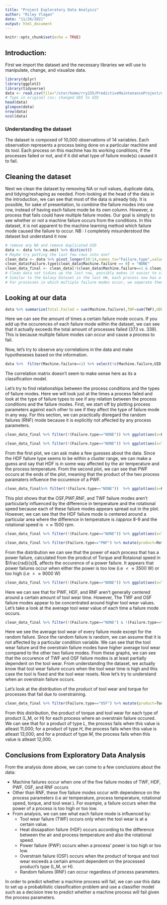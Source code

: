```yaml
---
title: "Project Exploratory Data Analysis"
author: "Riley Ylagan"
date: "11/26/2021"
output: html_document
---
```


```r
knitr::opts_chunk$set(echo = TRUE)
```

## Introduction:
First we import the dataset and the necessary libraries we will use to manipulate, change, and visualize data.

```r
library(dplyr)
library(ggplot2)
library(tidyverse)
data <- read.csv(file="/stor/home/rry235/PredictiveMaintenanceProject/data/ai4i2020.csv") %>% rename(UID=UDI)
# Typo in original csv; changed UDI to UID
head(data)
glimpse(data)
nrow(data)
ncol(data)
```
### Understanding the dataset
The dataset is composed of 10,000 observations of 14 variables. Each observation represents a process being done on a particular machine and its tool. Each process on this machine has its working conditions, if the processes failed or not, and if it did what type of failure mode(s) caused it to fail.


## Cleaning the dataset
Next we clean the dataset by removing NA or null values, duplicate data, and tidying/reshaping as needed. From looking at the head of the data in the introduction, we can see that most of the data is already tidy. It is possible, for sake of presentation, to combine the failure modes into one row, instead of having each failure mode be its own column. However, a process that fails could have multiple failure modes. Our goal is simply to see whether or not a machine failure occurs from the conditions. In this dataset, it is not apparent to the machine learning method which failure mode caused the failure to occur.
NB : I completely misunderstood the dataset but understand it now.
```r
# remove any NA and remove duplicated UID
data <- data %>% na.omit %>% distinct()
# Maybe try putting the last few rows into one?
clean_data <- data %>% pivot_longer(10:14,names_to="Failure.type",values_to="value") 
clean_data$Failure.type[clean_data$Machine.failure == 0] = "NONE"
clean_data_final <- clean_data[!(clean_data$Machine.failure==1 & clean_data$value == 0 ),] %>% select(!value) %>% distinct
# Clean data set tidies up the last row, possibly makes it easier to visualize to view patterns/stuff
# Similar to the Galaxy Dataset in the last HW, each process now has a categorical variable for what type of failure if one occured
# For processes in which multiple failure modes occur, we seperate them into separate rows with the same process parameters but different failure modes so the machine learning method can see the process parameters for each failure separately.
```

## Looking at our data
```r
data %>% summarize(Total.Failed = sum(Machine.failure),TWF=sum(TWF),HDF = sum(HDF),PWF=sum(PWF),OSF=sum(OSF),RNF=sum(RNF)) %>% pivot_longer(1:6,names_to="Failure_mode",values_to="Frequency") %>% ggplot(aes(x=reorder(Failure_mode,-Frequency),y=Frequency,fill=Failure_mode)) +geom_bar(stat = "identity") + geom_text(aes(label=Frequency), position=position_dodge(width=0.9), vjust=-0.25) + theme_minimal() + xlab("Types of Failure Modes")
```

Here we can see the amount of times a certain failure mode occurs. If you add up the occurences of each failure mode within the dataset, we can see that it actually exceeds the total amount of processes failed (373 vs. 339). This is because multiple failure modes can occur and cause a process to fail.

Now, let's try to observe any correlations in the data and make hypotheseses based on the information.
```r
data %>%  filter(Machine.failure==1) %>% select(!c(Machine.failure,UID,TWF,RNF,PWF,HDF,OSF)) %>%select_if(is.numeric) %>% cor %>% as.data.frame %>% rownames_to_column %>% pivot_longer(-1)%>% ggplot(aes(rowname,name,fill=value)) + geom_tile() + geom_text(aes(label=round(value,2))) + xlab("") + ylab("") + coord_fixed(ratio=1/2) + scale_fill_gradient2()+theme(axis.text.x = element_text(angle = 90, vjust = 0.5, hjust=1))
```
The correlation matrix doesn't seem to make sense here as its a classification model.

Let's try to find relationships between the process conditions and the types of failure modes. Here we will look just at the times a process failed and look at the type of failure types to see if any relation between the process conditions and the failure modes.
First, we start off by plotting process parameters against each other to see if they affect the type of failure mode in any way. For this section, we can practically disregard the random failures (RNF) mode because it is explicitly not affected by any process parameters. 
```r
clean_data_final %>% filter(!(Failure.type=="NONE")) %>% ggplot(aes(x=Process.temperature..K.,y=Air.temperature..K.)) + geom_point(aes(color=Failure.type))

clean_data_final %>% filter(!(Failure.type=="NONE")) %>% ggplot(aes(x=Torque..Nm.,y=Rotational.speed..rpm.)) + geom_point(aes(color=Failure.type))
```
  
From the first plot, we can ask make a few guesses about the data. Since the HDF failure type seems to be within a cluster range, we can make a guess and say that HDF is in some way affected by the air temperature and the process temperature.
From the second plot, we can see that PWF occurs at the ends of the plot, meaning that the product of the two process paramaters influence the occurence of a PWF.
```r
clean_data_final%>% filter(!(Failure.type=="NONE"))  %>% ggplot(aes(x=Process.temperature..K.-Air.temperature..K.,y=Rotational.speed..rpm.)) + geom_point(aes(color=Failure.type))+xlab("Process - Air Temperature (K)") + ylab("Rotational Speed (rpm)") + ggtitle("Difference between Process and Air Temperature vs. Rotational Speed")
```
  
This plot shows that the OSF,PWF,RNF, and TWF failure modes aren't particularly influenced by the difference in temperature and the rotational speed because each of these failure modes appears spread out in the plot. However, we can see that the HDF failure mode is centered around a particular area where the difference in temperature is $/approx$ 8-9 and the rotational speed is $< \approx$ 1500 rpm.
```r
clean_data_final %>% filter(!(Failure.type=="NONE")) %>% ggplot(aes(x=Torque..Nm.,y=Rotational.speed..rpm.)) + geom_point(aes(color=Failure.type))+ xlab("Torque (Nm)") + ylab("Rotational Speed (rpm)") + ggtitle("Tool wear of each process vs. Torque")

clean_data_final %>% filter(Failure.type=="PWF") %>% mutate(product=Rotational.speed..rpm.*Torque..Nm.*2*pi/60) %>% ggplot(aes(x=product))+geom_histogram(color="black", fill="light blue") + theme_minimal() + xlab("Product of Torque and Rotational Speed = Power (Watts)") + ylab("Count") + ggtitle("Distribution of Process Power for times when there was a Power Failure (PWF)")
```
  
From the distribution we can see that the power of each process that has a power failure, calculated from the prodcut of Torque and Rotaional speed in $\frac{rad}{s}$, affects the occurence of a power failure. It appears that power failures occur when either the power is too low (i.e $< \approx 3500$ W) or too high (i.e $> \approx 9000$ W)
```r
clean_data_final %>% filter(!(Failure.type=="NONE")) %>% ggplot(aes(x=Tool.wear..min.,y=Torque..Nm.)) + geom_point(aes(color=Failure.type)) + xlab("Process Tool Wear (min)") + ylab("Torque (Nm)") + ggtitle("Tool wear of each process vs. Torque")
```
  
Here we can see that for PWF, HDF, and RNF aren't generally centered around a certain amount of tool wear time. However, The TWF and OSF failure modes appear to be concentrated around higher tool wear values. Let's take a look at the average tool wear value of each time a failure mode occurs.

```r
clean_data_final %>% filter(!(Failure.type=="NONE") & !(Failure.type=="RNF")) %>% ggplot(aes(x=reorder(Failure.type,-Tool.wear..min.),y=Tool.wear..min.,fill=Failure.type)) + geom_bar(stat = "summary", fun= "mean") + theme_minimal() + xlab("Failure Mode") + ylab("Average Tool Wear (min)") + ggtitle("Average Tool Wear of Every Failure mode")
```
  
Here we see the average tool wear of every failure mode except for the random failure. Since the random failure is random, we can assume that it is not affected by a particular condition variable. We can see that the tool wear failure and the overstrain failure modes have higher average tool wear compared to the other two failure modes. From these graphs, we can see that the occurence of TWF and OSF failure modes is at least partially dependent on the tool wear. From understanding the dataset, we actually know that tool wear failure occurs when the tool wear time is high and this case the tool is fixed and the tool wear resets. Now let's try to understand when an overstrain failure occurs.

Let's look at the distribution of the product of tool wear and torque for processes that fail due to overstraining.
```r
clean_data_final %>% filter(Failure.type=="OSF") %>% mutate(product=Tool.wear..min.*Torque..Nm.) %>% ggplot(aes(x=product,fill=Type))+geom_histogram() +facet_wrap(~Type)+theme_minimal() + xlab("Product of Torque and Tool Wear (min*Nm)") + ylab("Count") + ggtitle("Distribution of the product of tool wear and torque for times when there was OSF") + theme(axis.text.x = element_text(angle = 90))
```
  
From this distribution, the product of torque and tool wear for each type of product (L,M, or H) for each process where an overstrain failure occured. We can see that for a product of type $L$, the process fails when this value is atleast 11,000; for a product of type $H$, the process fails when this value is atleast 13,000; and for a product of type $M$, the process fails when this value is atleast 12,000.

## Conclusions from Exploratory Data Analysis
From the analysis done above, we can come to a few conclusions about the data:

* Machine failures occur when one of the five failure modes of TWF, HDF, PWF, OSF, and RNF occurs
* Other than RNF, these five failure modes occur with dependence on the process parameters (i.e air temperature, process temperature, rotational speed, torque, and tool wear.). For example, a failure occurs when the power of a process is too high or too low.
* From analysis, we can see what each failure mode is influenced by:
  + Tool wear failure (TWF) occurs only when the tool wear is at a certain value.
  + Heat dissapation failure (HDF) occurs according to the difference between the air and process temperature and also the rotational speed.
  + Power failure (PWF) occurs when a process' power is too high or too low.
  + Overstrain failure (OSF) occurs when the product of torque and tool wear exceeds a certain amount dependent on the processed product's type (L,M, or H).
  + Random failures (RNF) can occur regardless of process parameters.

In order to predict whether a machine process will fail, we can use this data to set up a probabilistic classification problem and use a classifier model such as a decision tree to predict whether a machine process will fail given the process parameters.

